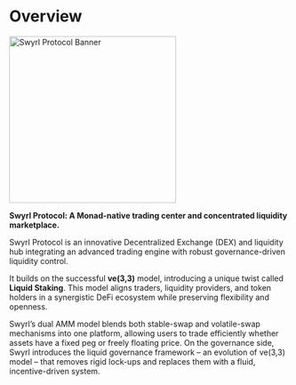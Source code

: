 # Overview

<div style={{ display: 'flex', justifyContent: 'center', margin: '20px 0' }}>
  <img src="/banner.png" alt="Swyrl Protocol Banner" width="300" />
</div>

**Swyrl Protocol: A Monad-native trading center and concentrated liquidity marketplace.**

Swyrl Protocol is an innovative Decentralized Exchange (DEX) and liquidity hub integrating an advanced trading engine with robust governance-driven liquidity control.

It builds on the successful **ve(3,3)** model, introducing a unique twist called **Liquid Staking**. This model aligns traders, liquidity providers, and token holders in a synergistic DeFi ecosystem while preserving flexibility and openness.&#x20;

Swyrl’s dual AMM model blends both stable-swap and volatile-swap mechanisms into one platform, allowing users to trade efficiently whether assets have a fixed peg or freely floating price. On the governance side, Swyrl introduces the liquid governance framework – an evolution of ve(3,3) model – that removes rigid lock-ups and replaces them with a fluid, incentive-driven system​.
